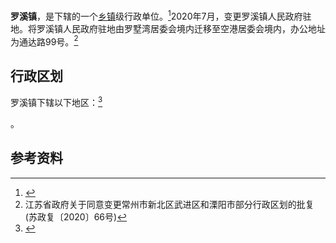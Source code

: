 {{中国乡级行政区|32/04/11/104/000
| 政府驻地 = 通达路99号
| 电话区号 = 519
}}

'''罗溪镇'''，是{{PRC admin/fullname|32/04/11/104/000|3}}下辖的一个[[乡镇|乡镇]]级行政单位。<ref>{{PRC admin/ref sgc|{{PRC admin/parent|32/04/11/104/000}}}}</ref>2020年7月，变更罗溪镇人民政府驻地。将罗溪镇人民政府驻地由罗墅湾居委会境内迁移至空港居委会境内，办公地址为通达路99号。<ref>江苏省政府关于同意变更常州市新北区武进区和溧阳市部分行政区划的批复(苏政复〔2020〕66号)</ref>

== 行政区划 ==

罗溪镇下辖以下地区：<ref>{{PRC admin/ref sgc|32/04/11/104/000}}</ref>

{{PRC admin/children|32/04/11/104/000}}。

== 参考资料 ==

{{reflist}}

{{PRC admin/navcat|32/04/11/104/000}}
